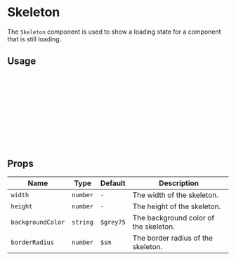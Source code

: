 
<Meta title="Components / Skeleton" />

# Skeleton

The `Skeleton` component is used to show a loading state for a component that is still loading.

## Usage

<Canvas of={Stories.Playground} />

<Controls of={Stories.Playground} />

```jsx
import { Center, Skeleton, Text } from '@utilitywarehouse/native-ui';

const MyComponent = () => (
  const [loading, setLoading] = useState(true);

  return (
    <Center>
      {loading ? <Skeleton width={200} height={16} /> : <Text>Loaded</Text>}
    </Center>
  );
);
```

## Props

| Name              | Type     | Default   | Description                           |
| ----------------- | -------- | --------- | ------------------------------------- |
| `width`           | `number` | `-`       | The width of the skeleton.            |
| `height`          | `number` | `-`       | The height of the skeleton.           |
| `backgroundColor` | `string` | `$grey75` | The background color of the skeleton. |
| `borderRadius`    | `number` | `$sm`     | The border radius of the skeleton.    |
